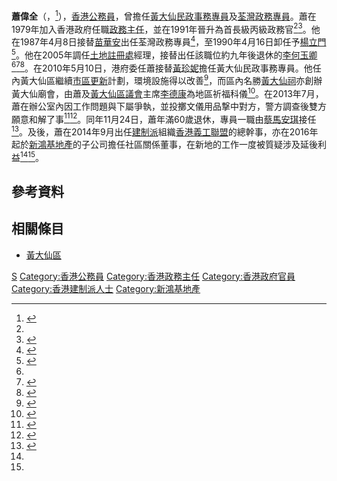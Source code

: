 '''蕭偉全'''（{{lang-en|Willam Shiu Wai-chuen}}，{{bd|1953年|11月25日|||catIdx=S蕭}}<ref name="stafflist">{{cite book |author=香港政府布政司署 |title=香港政府職員名冊 一九九六年 |location=香港 |publisher=香港政府 |page=10 |date=1996-07-01 |isbn=}}</ref>），[[香港|香港]][[香港公務員|公務員]]，曾擔任[[黃大仙區|黃大仙]][[民政事務專員|民政事務專員]]及[[荃灣區|荃灣]][[民政事務專員|政務專員]]。蕭在1979年加入香港政府任職[[政務主任|政務主任]]，並在1991年晉升為首長級丙級政務官<ref name="stafflist"/><ref name="do-in">{{Cite web|url=https://www.info.gov.hk/gia/general/201005/10/P201005100182.htm|title=新任黃大仙民政事務專員履新|date=2010-05-10|work=香港特別行政區政府新聞公報|accessdate=2020-12-18|archive-date=2019-09-02|archive-url=https://web.archive.org/web/20190902041449/https://www.info.gov.hk/gia/general/201005/10/P201005100182.htm|dead-url=no}}</ref>。他在1987年4月8日接替[[苗華安|苗華安]]出任荃灣政務專員<ref>{{cite news|url=https://mmis.hkpl.gov.hk///c/portal/cover?c=QF757YsWv5%2BakvA8rFW5EgL%2BTM%2BWTwBz|page=第二張第三版|title=荃灣文康協進會慶賀政務專員苗華安榮調 高級主任蕭偉全接任|date=1987-03-21|work=華僑日報|location=香港|accessdate=2022-06-26|archive-date=2022-06-25|archive-url=https://web.archive.org/web/20220625174231/https://mmis.hkpl.gov.hk/coverpage/-/coverpage/view?p_r_p_-1078056564_c=QF757YsWv5%2BakvA8rFW5EgL%2BTM%2BWTwBz}}</ref>，至1990年4月16日卸任予[[楊立門|楊立門]]<ref>{{cite news|url=https://mmis.hkpl.gov.hk///c/portal/cover?c=QF757YsWv59H%2FuxqfBwEJPNsdG0qxYFY|page=14|title=蕭偉全榮調楊立門履新 荃灣區各界聯賀兩專員 歷年建樹多續向前邁進|date=1990-05-20|work=華僑日報|location=香港|accessdate=2022-06-26|archive-date=2022-06-25|archive-url=https://web.archive.org/web/20220625174236/https://mmis.hkpl.gov.hk/coverpage/-/coverpage/view?p_r_p_-1078056564_c=QF757YsWv59H%2FuxqfBwEJPNsdG0qxYFY}}</ref>。他在2005年調任[[土地註冊處|土地註冊處]]經理，接替出任該職位約九年後退休的[[李何玉卿|李何玉卿]]<ref name="do-in"/><ref>{{Cite web|url=https://www.info.gov.hk/gia/general/200508/03/08030134.htm|title=土地註冊處在資訊科技和營運模式成功作出重大改革|date=2005-08-03|work=香港特別行政區政府新聞公報|accessdate=2020-12-18|archive-date=2009-09-23|archive-url=https://web.archive.org/web/20090923231756/http://www.info.gov.hk/gia/general/200508/03/08030134.htm|dead-url=no}}</ref><ref>{{Cite journal|url=https://www.landreg.gov.hk/ar05-06/ch/org_str.html|title=組織架構及管理創議|journal=土地註冊處2005/06年報|date=2005-08-03|publisher=香港特別行政區政府土地註冊處|accessdate=2020-12-18|archive-date=2018-10-25|archive-url=https://web.archive.org/web/20181025112008/https://www.landreg.gov.hk/ar05-06/ch/org_str.html|dead-url=no}}</ref>。在2010年5月10日，港府委任蕭接替[[黃珍妮|黃珍妮]]擔任黃大仙民政事務專員。他任內黃大仙區繼續[[市區更新|市區更新]]計劃，環境設施得以改善<ref name="shk">{{Cite web|url=https://www.thestandnews.com/politics/%E9%80%80%E4%BC%91%E6%B0%91%E6%94%BF%E5%B0%88%E5%93%A1%E5%8A%A0%E7%9B%9F%E6%96%B0%E5%9C%B0-%E5%8D%80%E8%AD%B0%E5%93%A1%E6%86%82%E6%B6%89%E5%BB%B6%E5%BE%8C%E5%88%A9%E7%9B%8A-%E6%94%BF%E5%BA%9C%E5%A7%94%E5%93%A1%E6%9C%83%E8%A8%AD%E9%99%90%E5%BE%8C%E6%89%B9%E5%87%86/|title=退休民政專員加盟新地　區議員憂涉延後利益　政府委員會設限後批准|date=2016-03-08|work=立場新聞|accessdate=2020-12-18|archive-date=2020-08-09|archive-url=https://web.archive.org/web/20200809220255/https://www.thestandnews.com/politics/%E9%80%80%E4%BC%91%E6%B0%91%E6%94%BF%E5%B0%88%E5%93%A1%E5%8A%A0%E7%9B%9F%E6%96%B0%E5%9C%B0-%E5%8D%80%E8%AD%B0%E5%93%A1%E6%86%82%E6%B6%89%E5%BB%B6%E5%BE%8C%E5%88%A9%E7%9B%8A-%E6%94%BF%E5%BA%9C%E5%A7%94%E5%93%A1%E6%9C%83%E8%A8%AD%E9%99%90%E5%BE%8C%E6%89%B9%E5%87%86/|dead-url=no}}</ref>，而區內名勝[[黃大仙祠_(香港)|黃大仙祠]]亦創辦黃大仙廟會，由蕭及[[黃大仙區議會|黃大仙區議會]]主席[[李德康|李德康]]為地區祈福科儀<ref>{{Cite web|url=http://paper.wenweipo.com/2012/09/23/YO1209230016.htm|title=黃大仙出巡慶回歸萬人空巷|date=2012-09-23|work=文匯報 (香港)|accessdate=2020-12-18|archive-date=2020-12-18|archive-url=https://web.archive.org/web/20201218104018/http://paper.wenweipo.com/2012/09/23/YO1209230016.htm|dead-url=no}}</ref>。在2013年7月，蕭在辦公室內因工作問題與下屬爭執，並投擲文儀用品撃中對方，警方調查後雙方願意和解了事<ref>{{Cite web|url=https://orientaldaily.on.cc/cnt/news/20130727/00176_037.html|title=AO惡鬥SEO 民政處羞家|date=2013-07-27|work=東方日報|accessdate=2020-12-18|archive-date=2013-08-31|archive-url=https://web.archive.org/web/20130831010154/http://orientaldaily.on.cc/cnt/news/20130727/00176_037.html|dead-url=no}}</ref><ref name="vacs">{{Cite web|url=https://hk.appledaily.com/local/20140920/C53AAK2GRRM6J5J42MD2MEBNOQ/|title=隔牆有耳：躁底前AO埋堆搞統戰|author=李八方|date=2014-09-20|work=蘋果日報 (香港)|accessdate=2020-12-18|archive-date=2020-12-18|archive-url=https://web.archive.org/web/20201218111108/https://hk.appledaily.com/local/20140920/C53AAK2GRRM6J5J42MD2MEBNOQ/|dead-url=no}}</ref>。同年11月24日，蕭年滿60歲退休，專員一職由[[蔡馬安琪|蔡馬安琪]]接任<ref>{{Cite web|url=https://www.info.gov.hk/gia/general/201311/24/P201311200312.htm|title=新任黃大仙民政事務專員履新|date=2013-11-24|work=香港特別行政區政府新聞公報|accessdate=2020-12-18|archive-date=2019-09-01|archive-url=https://web.archive.org/web/20190901195135/https://www.info.gov.hk/gia/general/201311/24/P201311200312.htm|dead-url=no}}</ref>。及後，蕭在2014年9月出任[[建制派_(香港)|建制派]]組織[[香港義工聯盟|香港義工聯盟]]的總幹事，亦在2016年起於[[新鴻基地產|新鴻基地產]]的子公司擔任社區關係董事，在新地的工作一度被質疑涉及延後利益<ref name="shk"/><ref name="vacs"/>。

== 參考資料 ==
{{reflist|30em}}

== 相關條目 ==
* [[黃大仙區|黃大仙區]]

{{s-start}}
{{s-gov}}
{{s-bef | before=[[苗華安|苗華安]]}}
{{s-ttl | title=[[荃灣區|荃灣]][[民政事務專員|政務專員]] | years= 1987年4月8日－1990年4月16日}}
{{s-aft | after=[[楊立門|楊立門]] }}
{{s-bef | before=[[黃珍妮|黃珍妮]]}}
{{s-ttl | title=[[黃大仙區|黃大仙]][[民政事務專員|民政事務專員]] | years= 2010年5月10日－2013年11月24日}}
{{s-aft | after=[[蔡馬安琪|蔡馬安琪]] }}
{{s-end}}

{{Portal bar|香港|政治|人物}}

{{DEFAULTSORT:Shiu, Willam Wai-chuen}}
[[Category:蕭姓|S]]
[[Category:香港公務員|Category:香港公務員]]
[[Category:香港政務主任|Category:香港政務主任]]
[[Category:香港政府官員|Category:香港政府官員]]
[[Category:香港建制派人士|Category:香港建制派人士]]
[[Category:新鴻基地產|Category:新鴻基地產]]